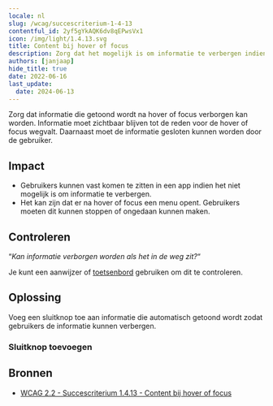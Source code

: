 ```yaml
---
locale: nl
slug: /wcag/succescriterium-1-4-13
contentful_id: 2yf5gYkAQK6dv8qEPwsVx1
icon: /img/light/1.4.13.svg
title: Content bij hover of focus
description: Zorg dat het mogelijk is om informatie te verbergen indien deze automatisch verschijnt na hover met de aanwijzer of focus met het toetsenbord.
authors: [janjaap]
hide_title: true
date: 2022-06-16
last_update:
  date: 2024-06-13
---
```


<Hero
  title="Content bij hover of focus"
  image="/img/light/1.4.13.svg"
  alt="WCAG 1.4.13 - Logo"
  prefix="Succescriterium 1.4.13"
  suffix="Niveau AA"
/>

Zorg dat informatie die getoond wordt na hover of focus verborgen kan worden. Informatie moet zichtbaar blijven tot de reden voor de hover of focus wegvalt. Daarnaast moet de informatie gesloten kunnen worden door de gebruiker.

## Impact

- Gebruikers kunnen vast komen te zitten in een app indien het niet mogelijk is om informatie te verbergen.
- Het kan zijn dat er na hover of focus een menu opent. Gebruikers moeten dit kunnen stoppen of ongedaan kunnen maken.

## Controleren

“*Kan informatie verborgen worden als het in de weg zit?*“

Je kunt een aanwijzer of [toetsenbord](/nl/stats/toetsenbordbediening) gebruiken om dit te controleren.

## Oplossing

Voeg een sluitknop toe aan informatie die automatisch getoond wordt zodat gebruikers de informatie kunnen verbergen.

### Sluitknop toevoegen

<CodeSample id="accessibility-dialog" locale="nl"/>

## Bronnen

- [WCAG 2.2 - Succescriterium 1.4.13 - Content bij hover of focus](https://www.w3.org/Translations/WCAG22-nl/#content-bij-hover-of-focus)
